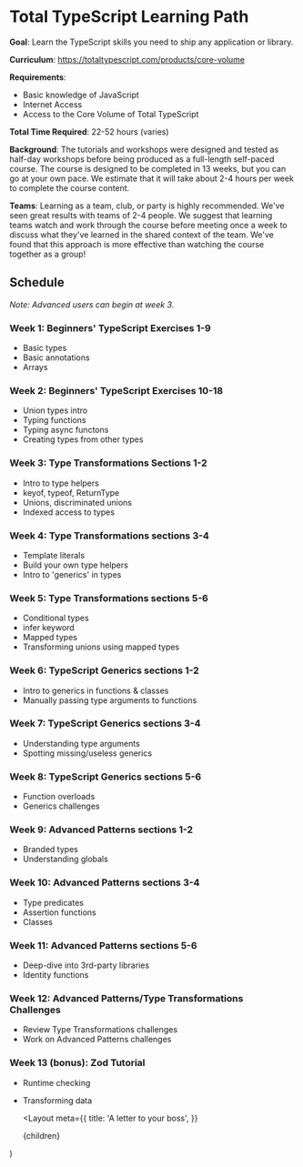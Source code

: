 # Total TypeScript Learning Path

**Goal**: Learn the TypeScript skills you need to ship any application or library.

**Curriculum**: https://totaltypescript.com/products/core-volume

**Requirements**:

- Basic knowledge of JavaScript
- Internet Access
- Access to the Core Volume of Total TypeScript

**Total Time Required**: 22-52 hours (varies)

**Background**: The tutorials and workshops were designed and tested as half-day workshops
before being produced as a full-length self-paced course. The course is designed to be
completed in 13 weeks, but you can go at your own pace. We estimate that it will take
about 2-4 hours per week to complete the course content. 

**Teams**: Learning as a team, club, or party is highly recommended. We've seen great results
with teams of 2-4 people. We suggest that learning teams watch and work through the course 
before meeting once a week to discuss what they've learned in the shared context of the
team. We've found that this approach is more effective than watching the course together
as a group!

## Schedule

_Note: Advanced users can begin at week 3._

### Week 1: Beginners' TypeScript Exercises 1-9

- Basic types
- Basic annotations
- Arrays

### Week 2: Beginners' TypeScript Exercises 10-18

- Union types intro
- Typing functions
- Typing async functons
- Creating types from other types

### Week 3: Type Transformations Sections 1-2

- Intro to type helpers
- keyof, typeof, ReturnType
- Unions, discriminated unions
- Indexed access to types

### Week 4: Type Transformations sections 3-4

- Template literals
- Build your own type helpers
- Intro to 'generics' in types

### Week 5: Type Transformations sections 5-6

- Conditional types
- infer keyword
- Mapped types
- Transforming unions using mapped types

### Week 6: TypeScript Generics sections 1-2

- Intro to generics in functions & classes
- Manually passing type arguments to functions

### Week 7: TypeScript Generics sections 3-4

- Understanding type arguments
- Spotting missing/useless generics

### Week 8: TypeScript Generics sections 5-6

- Function overloads
- Generics challenges

### Week 9: Advanced Patterns sections 1-2

- Branded types
- Understanding globals

### Week 10: Advanced Patterns sections 3-4

- Type predicates
- Assertion functions
- Classes

### Week 11: Advanced Patterns sections 5-6

- Deep-dive into 3rd-party libraries
- Identity functions

### Week 12: Advanced Patterns/Type Transformations Challenges

- Review Type Transformations challenges
- Work on Advanced Patterns challenges

### Week 13 (bonus): Zod Tutorial

- Runtime checking
- Transforming data


  <Layout
    meta={{
      title: 'A letter to your boss',
    }}
  >
    <main className="p-5 py-20 lg:py-28">
      <article className="prose mx-auto max-w-2xl rounded-md shadow-black/40 sm:prose-lg sm:bg-gray-800/50 sm:p-10 sm:shadow-2xl">
        {children}
      </article>
    </main>
  </Layout>
)
